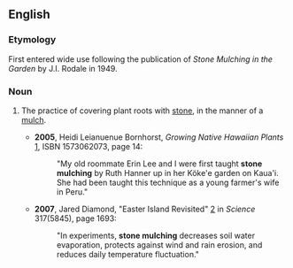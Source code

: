 ==English==

===Etymology===
First entered wide use following the publication of ''Stone Mulching in the Garden'' by J.I. Rodale in 1949.

===Noun===
{{en-noun|head=[[stone]] [[mulching]]|-}}

# {{label|en|horticulture}} The practice of covering plant roots with [[stone]], in the manner of a [[mulch]].
#* '''2005''', Heidi Leianuenue Bornhorst, ''Growing Native Hawaiian Plants'' [http://books.google.com/books?id=n-OESYDpr6wC&pg=PA14], ISBN 1573062073, page 14:
#*: "My old roommate Erin Lee and I were first taught '''stone mulching''' by Ruth Hanner up in her Köke'e garden on Kaua'i. She had been taught this technique as a young farmer's wife in Peru."
#* '''2007''', Jared Diamond, "Easter Island Revisited" [http://www.sciencemag.org/cgi/content/full/317/5845/1692] in ''Science'' 317(5845), page 1693:
#*: "In experiments, '''stone mulching''' decreases soil water evaporation, protects against wind and rain erosion, and reduces daily temperature fluctuation."